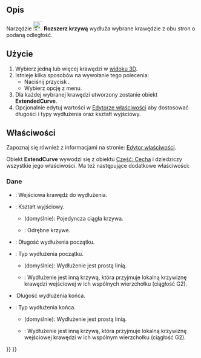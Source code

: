 <languages/>

{{Docnav/pl
|[[Curves_MixedCurve/pl|MixedCurve]]
|[[Curves_JoinCurve/pl|Połącz krzywą]]
|[[Curves_Workbench/pl|środowisko pracy Krzywe]]
|IconL=Curves_MixedCurve.svg
|IconR=Curves_JoinCurve.svg
|IconC=Curves_workbench_icon.svg
}}

{{GuiCommand/pl
|Name=Curves ExtendCurve
|Name/pl=Krzywe: Rozszerz krzywą
|MenuLocation=Curves → Curve extend
|Workbenches=[[Curves_Workbench/pl|Krzywe]]
}}

<span id="Description"></span>
==Opis==

Narzędzie [[Image:Curves_ExtendCurve.svg|24px]] '''Rozszerz krzywą''' wydłuża wybrane krawędzie z obu stron o podaną odległość.

<span id="Usage"></span>
==Użycie==

<div class="mw-translate-fuzzy">
# Wybierz jedną lub więcej krawędzi w [[3D_view/pl|widoku 3D]].
# Istnieje kilka sposobów na wywołanie tego polecenia:
#* Naciśnij przycisk {{Button|[[Image:Curves_ExtendCurve.svg|16px]] [[Curves_ExtendCurve|Extend Curve]]}}.
#* Wybierz opcję {{MenuCommand|Curves → [[Image:Curves_ExtendCurve.svg|16px]] Extend Curve}} z menu.
# Dla każdej wybranej krawędzi utworzony zostanie obiekt '''ExtendedCurve'''.
# Opcjonalnie edytuj wartości w [[Property_editor/pl|Edytorze właściwości]] aby dostosować długości i typy wydłużenia oraz kształt wyjściowy.
</div>

<span id="Properties"></span>
==Właściwości==

Zapoznaj się również z informacjami na stronie: [[Property_editor/pl|Edytor właściwości]].

Obiekt '''ExtendCurve''' wywodzi się z obiektu [[Part_Feature/pl|Część: Cecha]] i dziedziczy wszystkie jego właściwości. Ma też następujące dodatkowe właściwości:

<span id="Data"></span>
===Dane===

{{TitleProperty|Podstawa}}

* {{PropertyData|Edge|LinkSub}}: Wejściowa krawędź do wydłużenia.
* {{PropertyData|Output|Enumeration}}: Kształt wyjściowy.
** {{Value|SingleEdge}} (domyślnie): Pojedyncza ciągła krzywa.
** {{Value|Wire}}: Odrębne krzywe.

{{TitleProperty|Początek}}

* {{PropertyData|Length Start|Float}}: Długość wydłużenia początku.
* {{PropertyData|Type Start|Enumeration}}: Typ wydłużenia początku.
** {{Value|Straight}} (domyślnie): Wydłużenie jest prostą linią.
** {{Value|G2 curve}}: Wydłużenie jest inną krzywą, która przyjmuje lokalną krzywiznę krawędzi wejściowej w ich wspólnych wierzchołku (ciągłość G2).

{{TitleProperty|Koniec}}

* {{PropertyData|Length End|Float}}:Długość wydłużenia końca.
* {{PropertyData|Type End|Enumeration}}: Typ wydłużenia końca.
** {{Value|Straight}} (domyślnie): Wydłużenie jest prostą linią.
** {{Value|G2 curve}}: Wydłużenie jest inną krzywą, która przyjmuje lokalną krzywiznę wejściowej krawędzi w ich wspólnym wierzchołku (ciągłość G2).


{{Docnav/pl
|[[Curves_MixedCurve/pl|MixedCurve]]
|[[Curves_JoinCurve/pl|Połącz krzywą]]
|[[Curves_Workbench/pl|środowisko pracy Krzywe]]
|IconL=Curves_MixedCurve.svg
|IconR=Curves_JoinCurve.svg
|IconC=Curves_workbench_icon.svg
}}

{{Curves Tools navi{{#translation:}}}}
{{Userdocnavi{{#translation:}}}}